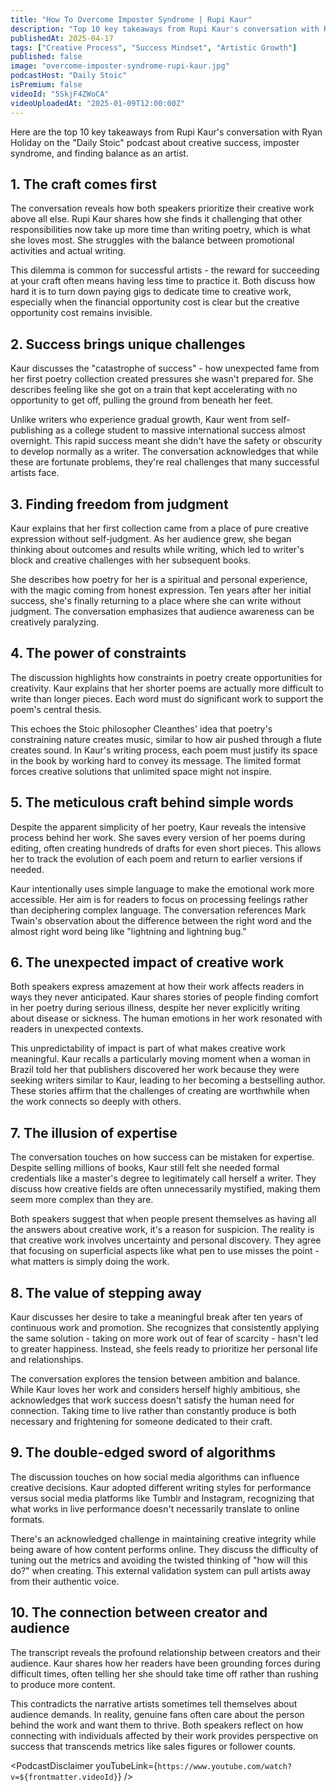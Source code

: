 ```yaml
---
title: "How To Overcome Imposter Syndrome | Rupi Kaur"
description: "Top 10 key takeaways from Rupi Kaur's conversation with Ryan Holiday on the "Daily Stoic" podcast about creative success, imposter syndrome, and finding balance as an artist."
publishedAt: 2025-04-17
tags: ["Creative Process", "Success Mindset", "Artistic Growth"]
published: false
image: "overcome-imposter-syndrome-rupi-kaur.jpg"
podcastHost: "Daily Stoic"
isPremium: false
videoId: "5SkjF4ZWoCA"
videoUploadedAt: "2025-01-09T12:00:00Z"
---
```



<PodcastSummaryPageLayout frontmatter={frontmatter}>
Here are the top 10 key takeaways from Rupi Kaur's conversation with Ryan Holiday on the "Daily Stoic" podcast about creative success, imposter syndrome, and finding balance as an artist.

## 1. The craft comes first

The conversation reveals how both speakers prioritize their creative work above all else. Rupi Kaur shares how she finds it challenging that other responsibilities now take up more time than writing poetry, which is what she loves most. She struggles with the balance between promotional activities and actual writing.

This dilemma is common for successful artists - the reward for succeeding at your craft often means having less time to practice it. Both discuss how hard it is to turn down paying gigs to dedicate time to creative work, especially when the financial opportunity cost is clear but the creative opportunity cost remains invisible.

## 2. Success brings unique challenges

Kaur discusses the "catastrophe of success" - how unexpected fame from her first poetry collection created pressures she wasn't prepared for. She describes feeling like she got on a train that kept accelerating with no opportunity to get off, pulling the ground from beneath her feet.

Unlike writers who experience gradual growth, Kaur went from self-publishing as a college student to massive international success almost overnight. This rapid success meant she didn't have the safety or obscurity to develop normally as a writer. The conversation acknowledges that while these are fortunate problems, they're real challenges that many successful artists face.

## 3. Finding freedom from judgment

Kaur explains that her first collection came from a place of pure creative expression without self-judgment. As her audience grew, she began thinking about outcomes and results while writing, which led to writer's block and creative challenges with her subsequent books.

She describes how poetry for her is a spiritual and personal experience, with the magic coming from honest expression. Ten years after her initial success, she's finally returning to a place where she can write without judgment. The conversation emphasizes that audience awareness can be creatively paralyzing.

## 4. The power of constraints

The discussion highlights how constraints in poetry create opportunities for creativity. Kaur explains that her shorter poems are actually more difficult to write than longer pieces. Each word must do significant work to support the poem's central thesis.

This echoes the Stoic philosopher Cleanthes' idea that poetry's constraining nature creates music, similar to how air pushed through a flute creates sound. In Kaur's writing process, each poem must justify its space in the book by working hard to convey its message. The limited format forces creative solutions that unlimited space might not inspire.

## 5. The meticulous craft behind simple words

Despite the apparent simplicity of her poetry, Kaur reveals the intensive process behind her work. She saves every version of her poems during editing, often creating hundreds of drafts for even short pieces. This allows her to track the evolution of each poem and return to earlier versions if needed.

Kaur intentionally uses simple language to make the emotional work more accessible. Her aim is for readers to focus on processing feelings rather than deciphering complex language. The conversation references Mark Twain's observation about the difference between the right word and the almost right word being like "lightning and lightning bug."

## 6. The unexpected impact of creative work

Both speakers express amazement at how their work affects readers in ways they never anticipated. Kaur shares stories of people finding comfort in her poetry during serious illness, despite her never explicitly writing about disease or sickness. The human emotions in her work resonated with readers in unexpected contexts.

This unpredictability of impact is part of what makes creative work meaningful. Kaur recalls a particularly moving moment when a woman in Brazil told her that publishers discovered her work because they were seeking writers similar to Kaur, leading to her becoming a bestselling author. These stories affirm that the challenges of creating are worthwhile when the work connects so deeply with others.

## 7. The illusion of expertise

The conversation touches on how success can be mistaken for expertise. Despite selling millions of books, Kaur still felt she needed formal credentials like a master's degree to legitimately call herself a writer. They discuss how creative fields are often unnecessarily mystified, making them seem more complex than they are.

Both speakers suggest that when people present themselves as having all the answers about creative work, it's a reason for suspicion. The reality is that creative work involves uncertainty and personal discovery. They agree that focusing on superficial aspects like what pen to use misses the point - what matters is simply doing the work.

## 8. The value of stepping away

Kaur discusses her desire to take a meaningful break after ten years of continuous work and promotion. She recognizes that consistently applying the same solution - taking on more work out of fear of scarcity - hasn't led to greater happiness. Instead, she feels ready to prioritize her personal life and relationships.

The conversation explores the tension between ambition and balance. While Kaur loves her work and considers herself highly ambitious, she acknowledges that work success doesn't satisfy the human need for connection. Taking time to live rather than constantly produce is both necessary and frightening for someone dedicated to their craft.

## 9. The double-edged sword of algorithms

The discussion touches on how social media algorithms can influence creative decisions. Kaur adopted different writing styles for performance versus social media platforms like Tumblr and Instagram, recognizing that what works in live performance doesn't necessarily translate to online formats.

There's an acknowledged challenge in maintaining creative integrity while being aware of how content performs online. They discuss the difficulty of tuning out the metrics and avoiding the twisted thinking of "how will this do?" when creating. This external validation system can pull artists away from their authentic voice.

## 10. The connection between creator and audience

The transcript reveals the profound relationship between creators and their audience. Kaur shares how her readers have been grounding forces during difficult times, often telling her she should take time off rather than rushing to produce more content.

This contradicts the narrative artists sometimes tell themselves about audience demands. In reality, genuine fans often care about the person behind the work and want them to thrive. Both speakers reflect on how connecting with individuals affected by their work provides perspective on success that transcends metrics like sales figures or follower counts.

<PodcastDisclaimer
  youTubeLink={`https://www.youtube.com/watch?v=${frontmatter.videoId}`}
/>

</PodcastSummaryPageLayout>

